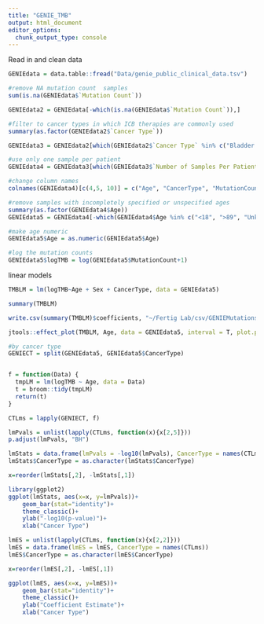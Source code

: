 ```yaml
---
title: "GENIE_TMB"
output: html_document
editor_options: 
  chunk_output_type: console
---
```

Read in and clean data
```r
GENIEdata = data.table::fread("Data/genie_public_clinical_data.tsv")

#remove NA mutation count  samples
sum(is.na(GENIEdata$`Mutation Count`))

GENIEdata2 = GENIEdata[-which(is.na(GENIEdata$`Mutation Count`)),]

#filter to cancer types in which ICB therapies are commonly used
summary(as.factor(GENIEdata2$`Cancer Type`))

GENIEdata3 = GENIEdata2[which(GENIEdata2$`Cancer Type` %in% c("Bladder Cancer", "Breast Cancer", "Colorectal Cancer", "Esophagogastric Cancer", "Head and Neck Cancer", "Melanoma", "Non-Small Cell Lung Cancer", "Renal Cell Carcinoma")),]

#use only one sample per patient
GENIEdata4 = GENIEdata3[which(GENIEdata3$`Number of Samples Per Patient` == 1),]

#change column names
colnames(GENIEdata4)[c(4,5, 10)] = c("Age", "CancerType", "MutationCount")

#remove samples with incompletely specified or unspecified ages
summary(as.factor(GENIEdata4$Age))
GENIEdata5 = GENIEdata4[-which(GENIEdata4$Age %in% c("<18", ">89", "Unknown")),]

#make age numeric
GENIEdata5$Age = as.numeric(GENIEdata5$Age)

#log the mutation counts
GENIEdata5$logTMB = log(GENIEdata5$MutationCount+1)
```


linear models
```r
TMBLM = lm(logTMB~Age + Sex + CancerType, data = GENIEdata5)

summary(TMBLM)

write.csv(summary(TMBLM)$coefficients, "~/Fertig Lab/csv/GENIEMutationsAgeLM.csv")

jtools::effect_plot(TMBLM, Age, data = GENIEdata5, interval = T, plot.points = T)

#by cancer type
GENIECT = split(GENIEdata5, GENIEdata5$CancerType)


f = function(Data) {
  tmpLM = lm(logTMB ~ Age, data = Data)
  t = broom::tidy(tmpLM)
  return(t)
}

CTLms = lapply(GENIECT, f)

lmPvals = unlist(lapply(CTLms, function(x){x[2,5]}))
p.adjust(lmPvals, "BH")

lmStats = data.frame(lmPvals = -log10(lmPvals), CancerType = names(CTLms))
lmStats$CancerType = as.character(lmStats$CancerType)

x=reorder(lmStats[,2], -lmStats[,1])

library(ggplot2)
ggplot(lmStats, aes(x=x, y=lmPvals))+
    geom_bar(stat="identity")+
    theme_classic()+
    ylab("-log10(p-value)")+
    xlab("Cancer Type")

lmES = unlist(lapply(CTLms, function(x){x[2,2]}))
lmES = data.frame(lmES = lmES, CancerType = names(CTLms))
lmES$CancerType = as.character(lmES$CancerType)

x=reorder(lmES[,2], -lmES[,1])

ggplot(lmES, aes(x=x, y=lmES))+
    geom_bar(stat="identity")+
    theme_classic()+
    ylab("Coefficient Estimate")+
    xlab("Cancer Type")
```

